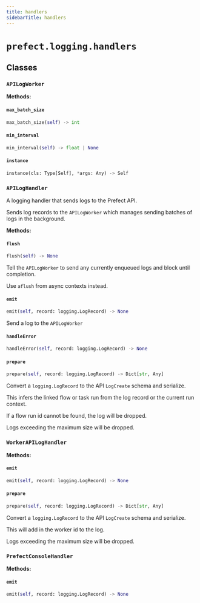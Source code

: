 ```yaml
---
title: handlers
sidebarTitle: handlers
---
```


# `prefect.logging.handlers`

## Classes

### `APILogWorker` <sup><a href="https://github.com/prefecthq/prefect/blob/main/src/prefect/logging/handlers.py#L52" target="_blank"><Icon icon="github" size="14" /></a></sup>

**Methods:**

#### `max_batch_size` <sup><a href="https://github.com/prefecthq/prefect/blob/main/src/prefect/logging/handlers.py#L54" target="_blank"><Icon icon="github" size="14" /></a></sup>

```python
max_batch_size(self) -> int
```

#### `min_interval` <sup><a href="https://github.com/prefecthq/prefect/blob/main/src/prefect/logging/handlers.py#L62" target="_blank"><Icon icon="github" size="14" /></a></sup>

```python
min_interval(self) -> float | None
```

#### `instance` <sup><a href="https://github.com/prefecthq/prefect/blob/main/src/prefect/logging/handlers.py#L84" target="_blank"><Icon icon="github" size="14" /></a></sup>

```python
instance(cls: Type[Self], *args: Any) -> Self
```

### `APILogHandler` <sup><a href="https://github.com/prefecthq/prefect/blob/main/src/prefect/logging/handlers.py#L98" target="_blank"><Icon icon="github" size="14" /></a></sup>


A logging handler that sends logs to the Prefect API.

Sends log records to the `APILogWorker` which manages sending batches of logs in
the background.


**Methods:**

#### `flush` <sup><a href="https://github.com/prefecthq/prefect/blob/main/src/prefect/logging/handlers.py#L106" target="_blank"><Icon icon="github" size="14" /></a></sup>

```python
flush(self) -> None
```

Tell the `APILogWorker` to send any currently enqueued logs and block until
completion.

Use `aflush` from async contexts instead.


#### `emit` <sup><a href="https://github.com/prefecthq/prefect/blob/main/src/prefect/logging/handlers.py#L143" target="_blank"><Icon icon="github" size="14" /></a></sup>

```python
emit(self, record: logging.LogRecord) -> None
```

Send a log to the `APILogWorker`


#### `handleError` <sup><a href="https://github.com/prefecthq/prefect/blob/main/src/prefect/logging/handlers.py#L161" target="_blank"><Icon icon="github" size="14" /></a></sup>

```python
handleError(self, record: logging.LogRecord) -> None
```

#### `prepare` <sup><a href="https://github.com/prefecthq/prefect/blob/main/src/prefect/logging/handlers.py#L184" target="_blank"><Icon icon="github" size="14" /></a></sup>

```python
prepare(self, record: logging.LogRecord) -> Dict[str, Any]
```

Convert a `logging.LogRecord` to the API `LogCreate` schema and serialize.

This infers the linked flow or task run from the log record or the current
run context.

If a flow run id cannot be found, the log will be dropped.

Logs exceeding the maximum size will be dropped.


### `WorkerAPILogHandler` <sup><a href="https://github.com/prefecthq/prefect/blob/main/src/prefect/logging/handlers.py#L256" target="_blank"><Icon icon="github" size="14" /></a></sup>

**Methods:**

#### `emit` <sup><a href="https://github.com/prefecthq/prefect/blob/main/src/prefect/logging/handlers.py#L257" target="_blank"><Icon icon="github" size="14" /></a></sup>

```python
emit(self, record: logging.LogRecord) -> None
```

#### `prepare` <sup><a href="https://github.com/prefecthq/prefect/blob/main/src/prefect/logging/handlers.py#L265" target="_blank"><Icon icon="github" size="14" /></a></sup>

```python
prepare(self, record: logging.LogRecord) -> Dict[str, Any]
```

Convert a `logging.LogRecord` to the API `LogCreate` schema and serialize.

This will add in the worker id to the log.

Logs exceeding the maximum size will be dropped.


### `PrefectConsoleHandler` <sup><a href="https://github.com/prefecthq/prefect/blob/main/src/prefect/logging/handlers.py#L294" target="_blank"><Icon icon="github" size="14" /></a></sup>

**Methods:**

#### `emit` <sup><a href="https://github.com/prefecthq/prefect/blob/main/src/prefect/logging/handlers.py#L334" target="_blank"><Icon icon="github" size="14" /></a></sup>

```python
emit(self, record: logging.LogRecord) -> None
```
